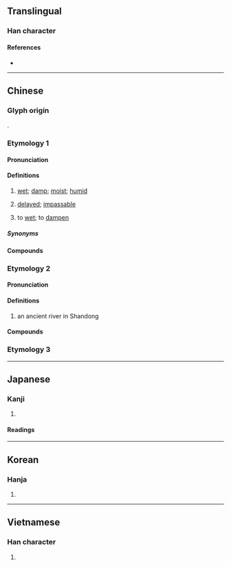{{also|湿}}
{{character info/new}}
==Translingual==
{{ja-forms|[[湿]]|[[湿]]|濕}}

===Han character===
{{Han char|rn=85|rad=水|as=14|sn=17|four=36133|canj=EAVF|ids=⿰氵㬎}}

====References====
* {{Han ref|kx=0655.220|dkj=18483|dj=1065.200|hdz=31769.080|uh=6FD5|ud=28629|bh=C0E3|bd=49379}}

----

==Chinese==

===Glyph origin===
{{Han etym}}
{{Han compound|水|㬎|t1=water|ls=psc|c1=s|c2=p}}.
===Etymology 1===
{{zh-forms|s=湿|t2=溼}}

====Pronunciation====
{{zh-pron
|m=shī
|c=sap1
|h=pfs=sṳp;gd=seb5
|md=
|mn=sip
|mn-t=sib4
|w=4seq
|mc=1
|oc=1,2
|cat=a,v
}}

====Definitions====
{{zh-hanzi}}

# [[wet]]; [[damp]]; [[moist]]; [[humid]]
# {{lb|zh|TCM}} [[delayed]]; [[impassable]]
# to [[wet]]; to [[dampen]]

=====Synonyms=====
{{zh-dial}}

====Compounds====
{{zh-der|潮濕|濕潤|乾啼濕哭|偎乾就濕|惡濕居下|推燥居濕|攬濕布衫|浸濕|濕津津|濕浸浸|濕漉漉|濕濕|煨乾就濕|煨乾避濕}}

===Etymology 2===
{{zh-forms|s=湿|alt=漯}}
====Pronunciation====
{{zh-pron
|m=tà
|mc=2
|oc=n,1
|cat=pn
}}

====Definitions====
{{zh-hanzi}}

# an ancient river in Shandong
====Compounds====
{{zh-der|濕陰}}
===Etymology 3===
{{zh-see|隰|v}}

{{zh-cat|Elementary}}

----

==Japanese==
{{ja-kanji forms|湿|濕}}

===Kanji===
{{ja-kanji|grade=|rs=水14|shin=湿}}

# {{rfdef|ja|sort=水14}}

====Readings====
{{ja-readings
|on=しつ, しゅう
|kun=しめ-る
}}

----

==Korean==

===Hanja===
{{ko-hanja|hangeul=습|eumhun=|rv=seup|mr=sŭp|y=sup}}

# {{rfdef|ko|sort=水14}}

----

==Vietnamese==

===Han character===
{{vi-hantu|thấp|rs=水14}}

# {{rfdef|vi|sort=水14}}